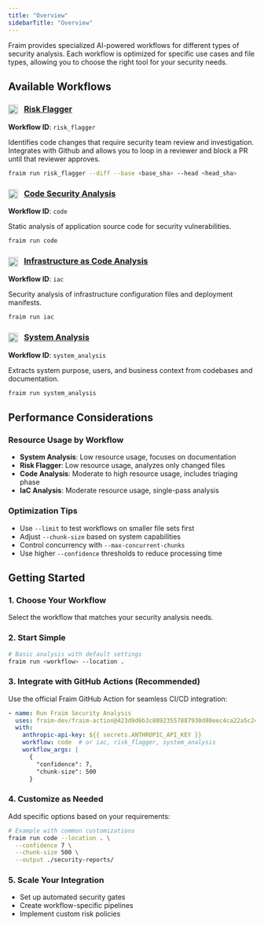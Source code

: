 ```yaml
---
title: "Overview"
sidebarTitle: "Overview"
---
```


Fraim provides specialized AI-powered workflows for different types of security analysis. Each workflow is optimized for specific use cases and file types, allowing you to choose the right tool for your security needs.


## Available Workflows

### <img src="/docs/assets/risk_flagger.png" alt="Risk Flagger" style="width: 20px; height: 20px; display: inline; vertical-align: middle; margin-right: 8px;" /> [Risk Flagger](/workflows/risk_flagger)
**Workflow ID**: `risk_flagger`

Identifies code changes that require security team review and investigation. Integrates with Github and allows you to loop in a reviewer and block a PR until that reviewer approves.

```bash
fraim run risk_flagger --diff --base <base_sha> --head <head_sha>
```

### <img src="/docs/assets/code.png" alt="Code Security Analysis" style="width: 20px; height: 20px; display: inline; vertical-align: middle; margin-right: 8px;" /> [Code Security Analysis](/workflows/code)
**Workflow ID**: `code`

Static analysis of application source code for security vulnerabilities.

```bash
fraim run code
```

### <img src="/docs/assets/iac.png" alt="Infrastructure as Code Analysis" style="width: 20px; height: 20px; display: inline; vertical-align: middle; margin-right: 8px;" /> [Infrastructure as Code Analysis](/workflows/iac)
**Workflow ID**: `iac`

Security analysis of infrastructure configuration files and deployment manifests.

```bash
fraim run iac
```

### <img src="/docs/assets/system_analysis.png" alt="System Analysis" style="width: 20px; height: 20px; display: inline; vertical-align: middle; margin-right: 8px;" /> [System Analysis](/workflows/system_analysis)
**Workflow ID**: `system_analysis`

Extracts system purpose, users, and business context from codebases and documentation.

```bash
fraim run system_analysis
```

## Performance Considerations

### Resource Usage by Workflow
- **System Analysis**: Low resource usage, focuses on documentation
- **Risk Flagger**: Low resource usage, analyzes only changed files
- **Code Analysis**: Moderate to high resource usage, includes triaging phase
- **IaC Analysis**: Moderate resource usage, single-pass analysis

### Optimization Tips
- Use `--limit` to test workflows on smaller file sets first
- Adjust `--chunk-size` based on system capabilities
- Control concurrency with `--max-concurrent-chunks`
- Use higher `--confidence` thresholds to reduce processing time

## Getting Started

### 1. Choose Your Workflow
Select the workflow that matches your security analysis needs.

### 2. Start Simple
```bash
# Basic analysis with default settings
fraim run <workflow> --location .
```

### 3. Integrate with GitHub Actions (Recommended)
Use the official Fraim GitHub Action for seamless CI/CD integration:

```yaml
- name: Run Fraim Security Analysis
  uses: fraim-dev/fraim-action@423d9d6b3c80923557887930d80eec4ca22a5c24
  with:
    anthropic-api-key: ${{ secrets.ANTHROPIC_API_KEY }}
    workflow: code  # or iac, risk_flagger, system_analysis
    workflow_args: |
      {
        "confidence": 7,
        "chunk-size": 500
      }
```

### 4. Customize as Needed
Add specific options based on your requirements:
```bash
# Example with common customizations
fraim run code --location . \
  --confidence 7 \
  --chunk-size 500 \
  --output ./security-reports/
```

### 5. Scale Your Integration
- Set up automated security gates
- Create workflow-specific pipelines  
- Implement custom risk policies
